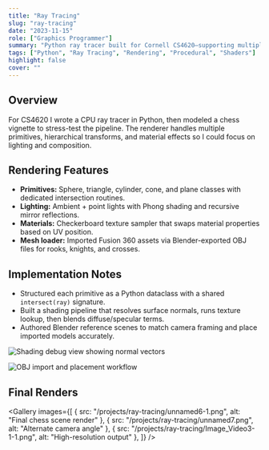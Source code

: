 ```yaml
---
title: "Ray Tracing"
slug: "ray-tracing"
date: "2023-11-15"
role: ["Graphics Programmer"]
summary: "Python ray tracer built for Cornell CS4620—supporting multiple primitives, textured materials, reflections, and Fusion 360 assets."
tags: ["Python", "Ray Tracing", "Rendering", "Procedural", "Shaders"]
highlight: false
cover: ""
---
```




## Overview

For CS4620 I wrote a CPU ray tracer in Python, then modeled a chess vignette to stress-test the pipeline. The renderer handles multiple primitives, hierarchical transforms, and material effects so I could focus on lighting and composition.

## Rendering Features

- **Primitives:** Sphere, triangle, cylinder, cone, and plane classes with dedicated intersection routines.
- **Lighting:** Ambient + point lights with Phong shading and recursive mirror reflections.
- **Materials:** Checkerboard texture sampler that swaps material properties based on UV position.
- **Mesh loader:** Imported Fusion 360 assets via Blender-exported OBJ files for rooks, knights, and crosses.

## Implementation Notes

- Structured each primitive as a Python dataclass with a shared `intersect(ray)` signature.
- Built a shading pipeline that resolves surface normals, runs texture lookup, then blends diffuse/specular terms.
- Authored Blender reference scenes to match camera framing and place imported models accurately.

![Shading debug view showing normal vectors](/projects/ray-tracing/Screenshot2023-12-21at11.15.33PM-3.png)

![OBJ import and placement workflow](/projects/ray-tracing/unnamed5-2.png)

## Final Renders

<Gallery
  images={[
    { src: "/projects/ray-tracing/unnamed6-1.png", alt: "Final chess scene render" },
    { src: "/projects/ray-tracing/unnamed7.png", alt: "Alternate camera angle" },
    { src: "/projects/ray-tracing/Image_Video3-1-1.png", alt: "High-resolution output" },
  ]}
/>
